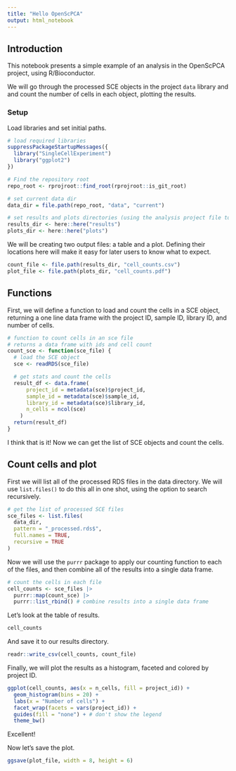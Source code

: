 ```yaml
---
title: "Hello OpenScPCA"
output: html_notebook
---
```



## Introduction

This notebook presents a simple example of an analysis in the OpenScPCA project, using R/Bioconductor.

We will go through the processed SCE objects in the project `data` library and and count the number of cells in each object, plotting the results.


### Setup

Load libraries and set initial paths.

```r
# load required libraries
suppressPackageStartupMessages({
  library("SingleCellExperiment")
  library("ggplot2")
})

# Find the repository root
repo_root <- rprojroot::find_root(rprojroot::is_git_root)

# set current data dir
data_dir = file.path(repo_root, "data", "current")

# set results and plots directories (using the analysis project file to find root)
results_dir <- here::here("results")
plots_dir <- here::here("plots")
```

We will be creating two output files: a table and a plot.
Defining their locations here will make it easy for later users to know what to expect.

```r
count_file <- file.path(results_dir, "cell_counts.csv")
plot_file <- file.path(plots_dir, "cell_counts.pdf")
```


## Functions

First, we will define a function to load and count the cells in a SCE object, returning a one line data frame with the project ID, sample ID, library ID, and number of cells.

```r
# function to count cells in an sce file
# returns a data frame with ids and cell count
count_sce <- function(sce_file) {
  # load the SCE object
  sce <- readRDS(sce_file)

  # get stats and count the cells
  result_df <- data.frame(
      project_id = metadata(sce)$project_id,
      sample_id = metadata(sce)$sample_id,
      library_id = metadata(sce)$library_id,
      n_cells = ncol(sce)
    )
  return(result_df)
}
```

I think that is it! Now we can get the list of SCE objects and count the cells.


## Count cells and plot

First we will list all of the processed RDS files in the data directory.
We will use `list.files()` to do this all in one shot, using the option to search recursively.

```r
# get the list of processed SCE files
sce_files <- list.files(
  data_dir,
  pattern = "_processed.rds$",
  full.names = TRUE,
  recursive = TRUE
)
```

Now we will use the `purrr` package to apply our counting function to each of the files, and then combine all of the results into a single data frame.

```r
# count the cells in each file
cell_counts <- sce_files |>
  purrr::map(count_sce) |>
  purrr::list_rbind() # combine results into a single data frame
```

Let's look at the table of results.

```r
cell_counts
```

And save it to our results directory.

```r
readr::write_csv(cell_counts, count_file)
```

Finally, we will plot the results as a histogram, faceted and colored by project ID.

```r
ggplot(cell_counts, aes(x = n_cells, fill = project_id)) +
  geom_histogram(bins = 20) +
  labs(x = "Number of cells") +
  facet_wrap(facets = vars(project_id)) +
  guides(fill = "none") + # don't show the legend
  theme_bw()

```


Excellent!

Now let's save the plot.
```r
ggsave(plot_file, width = 8, height = 6)
```
